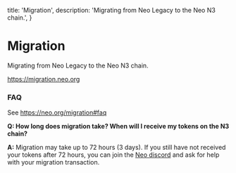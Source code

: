  title: 'Migration',
  description: 'Migrating from Neo Legacy to the Neo N3 chain.',
}

# Migration

Migrating from Neo Legacy to the Neo N3 chain.

https://migration.neo.org

### FAQ

See https://neo.org/migration#faq

**Q: How long does migration take? When will I receive my tokens on the N3 chain?**

**A:** Migration may take up to 72 hours (3 days). If you still have not received your tokens after 72 hours, you can
join the [Neo discord](https://discord.com/invite/rvZFQ5382k) and ask for help with your migration transaction.

